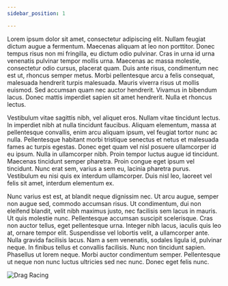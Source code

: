 ```yaml
---
sidebar_position: 1

---
```



Lorem ipsum dolor sit amet, consectetur adipiscing elit. Nullam feugiat dictum augue a fermentum. Maecenas aliquam at leo non porttitor. Donec tempus risus non mi fringilla, eu dictum odio pulvinar. Cras in urna id urna venenatis pulvinar tempor mollis urna. Maecenas ac massa molestie, consectetur odio cursus, placerat quam. Duis ante risus, condimentum nec est ut, rhoncus semper metus. Morbi pellentesque arcu a felis consequat, malesuada hendrerit turpis malesuada. Mauris viverra risus ut mollis euismod. Sed accumsan quam nec auctor hendrerit. Vivamus in bibendum lacus. Donec mattis imperdiet sapien sit amet hendrerit. Nulla et rhoncus lectus.

Vestibulum vitae sagittis nibh, vel aliquet eros. Nullam vitae tincidunt lectus. In imperdiet nibh at nulla tincidunt faucibus. Aliquam elementum, massa at pellentesque convallis, enim arcu aliquam ipsum, vel feugiat tortor nunc ac nulla. Pellentesque habitant morbi tristique senectus et netus et malesuada fames ac turpis egestas. Donec eget quam vel nisl posuere ullamcorper id eu ipsum. Nulla in ullamcorper nibh. Proin tempor luctus augue id tincidunt. Maecenas tincidunt semper pharetra. Proin congue eget ipsum vel tincidunt. Nunc erat sem, varius a sem eu, lacinia pharetra purus. Vestibulum eu nisi quis ex interdum ullamcorper. Duis nisl leo, laoreet vel felis sit amet, interdum elementum ex.

Nunc varius est est, at blandit neque dignissim nec. Ut arcu augue, semper non augue sed, commodo accumsan risus. Ut condimentum, dui non eleifend blandit, velit nibh maximus justo, nec facilisis sem lacus in mauris. Ut quis molestie nunc. Pellentesque accumsan suscipit scelerisque. Cras non auctor tellus, eget pellentesque urna. Integer nibh lacus, iaculis quis leo at, ornare tempor elit. Suspendisse vel lobortis velit, a ullamcorper ante. Nulla gravida facilisis lacus. Nam a sem venenatis, sodales ligula id, pulvinar neque. In finibus tellus et convallis facilisis. Nunc non tincidunt sapien. Phasellus ut lorem neque. Morbi auctor condimentum semper. Pellentesque ut neque non nunc luctus ultricies sed nec nunc. Donec eget felis nunc.

![Drag Racing](../../static/img/docusaurus.png)

<ReactPlayer playing controls url='https://www.youtube.com/watch?v=ottYE7fUN4A' />